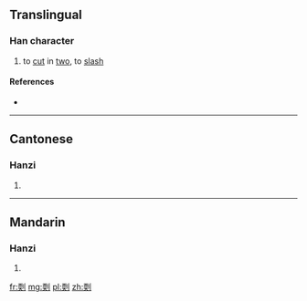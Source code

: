 ==Translingual==

===Han character===
{{Han char|rn=18|rad=刀|as=09|sn=11|four=|canj=一大中弓 (MKLN)|ids=⿰[[耎]][[刂]]}}

# to [[cut]] in [[two]], to [[slash]]

====References====
* {{Han ref|kx=0142.120|hdz=10348.010|uh=34F4|ud=13556}}

----

==Cantonese==

===Hanzi===
{{yue-hanzi|jyut=[[zyun5]]|y=jyun5}}

# {{defn|lang=yue|sort=刀09}}

----

==Mandarin==

===Hanzi===
{{cmn-hanzi|pin=[[jùn]] ([[jun4]]), [[ruǎn]] ([[ruan3]])|wg=chün<sup>4</sup>, juan<sup>3</sup>}}

# {{defn|lang=cmn|sort=刀09}}

[[fr:㓴]]
[[mg:㓴]]
[[pl:㓴]]
[[zh:㓴]]